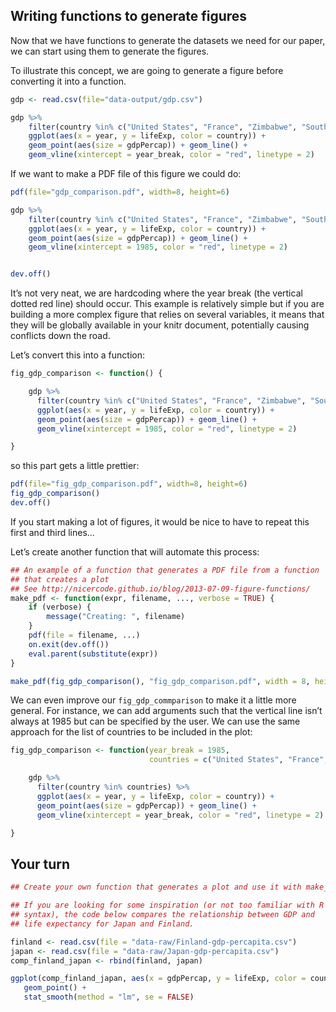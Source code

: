## Writing functions to generate figures

Now that we have functions to generate the datasets we need for our paper, we
can start using them to generate the figures.

To illustrate this concept, we are going to generate a figure before converting
it into a function.


```r
gdp <- read.csv(file="data-output/gdp.csv")

gdp %>%
    filter(country %in% c("United States", "France", "Zimbabwe", "South Africa")) %>%
    ggplot(aes(x = year, y = lifeExp, color = country)) +
    geom_point(aes(size = gdpPercap)) + geom_line() +
    geom_vline(xintercept = year_break, color = "red", linetype = 2)

```

If we want to make a PDF file of this figure we could do:

```r
pdf(file="gdp_comparison.pdf", width=8, height=6)

gdp %>%
    filter(country %in% c("United States", "France", "Zimbabwe", "South Africa")) %>%
    ggplot(aes(x = year, y = lifeExp, color = country)) +
    geom_point(aes(size = gdpPercap)) + geom_line() +
    geom_vline(xintercept = 1985, color = "red", linetype = 2)


dev.off()
```

It's not very neat, we are hardcoding where the year break (the vertical dotted
red line) should occur. This example is relatively simple but if you are
building a more complex figure that relies on several variables, it means that
they will be globally available in your knitr document, potentially causing
conflicts down the road.

Let's convert this into a function:

```r
fig_gdp_comparison <- function() {

    gdp %>%
      filter(country %in% c("United States", "France", "Zimbabwe", "South Africa")) %>%
      ggplot(aes(x = year, y = lifeExp, color = country)) +
      geom_point(aes(size = gdpPercap)) + geom_line() +
      geom_vline(xintercept = 1985, color = "red", linetype = 2)

}
```

so this part gets a little prettier:

```r
pdf(file="fig_gdp_comparison.pdf", width=8, height=6)
fig_gdp_comparison()
dev.off()
```

If you start making a lot of figures, it would be nice to have to repeat this
first and third lines...

Let's create another function that will automate this process:

```r
## An example of a function that generates a PDF file from a function
## that creates a plot
## See http://nicercode.github.io/blog/2013-07-09-figure-functions/
make_pdf <- function(expr, filename, ..., verbose = TRUE) {
    if (verbose) {
        message("Creating: ", filename)
    }
    pdf(file = filename, ...)
    on.exit(dev.off())
    eval.parent(substitute(expr))
}
```

```r
make_pdf(fig_gdp_comparison(), "fig_gdp_comparison.pdf", width = 8, height = 6)
```

We can even improve our `fig_gdp_commparison` to make it a little more
general. For instance, we can add arguments such that the vertical line isn't
always at 1985 but can be specified by the user. We can use the same approach
for the list of countries to be included in the plot:

```r
fig_gdp_comparison <- function(year_break = 1985,
                               countries = c("United States", "France", "Zimbabwe", "South Africa")) {

    gdp %>%
      filter(country %in% countries) %>%
      ggplot(aes(x = year, y = lifeExp, color = country)) +
      geom_point(aes(size = gdpPercap)) + geom_line() +
      geom_vline(xintercept = year_break, color = "red", linetype = 2)

}
```

## Your turn

```r
## Create your own function that generates a plot and use it with make_pdf.

## If you are looking for some inspiration (or not too familiar with R
## syntax), the code below compares the relationship between GDP and
## life expectancy for Japan and Finland.

finland <- read.csv(file = "data-raw/Finland-gdp-percapita.csv")
japan <- read.csv(file = "data-raw/Japan-gdp-percapita.csv")
comp_finland_japan <- rbind(finland, japan)

ggplot(comp_finland_japan, aes(x = gdpPercap, y = lifeExp, color = country)) +
   geom_point() +
   stat_smooth(method = "lm", se = FALSE)

```
